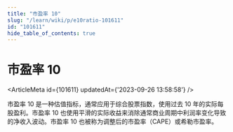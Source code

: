 ```yaml
---
title: "市盈率 10"
slug: "/learn/wiki/p/e10ratio-101611"
id: "101611"
hide_table_of_contents: true
---
```



# 市盈率 10

<ArticleMeta id={101611} updatedAt={'2023-09-26 13:58:58'} />
<div className='border-solid border-b border-t-0 my-4 border-[var(--ifm-color-gray-300)]' />

市盈率 10 是一种估值指标，通常应用于综合股票指数，使用过去 10 年的实际每股盈利。市盈率 10 也使用平滑的实际收益来消除通常商业周期中利润率变化导致的净收入波动。市盈率 10 也被称为调整后的市盈率（CAPE）或希勒市盈率。
